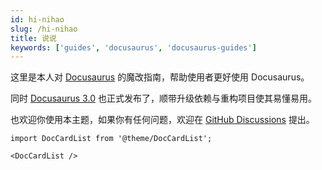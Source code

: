 ```yaml
---
id: hi-nihao
slug: /hi-nihao
title: 说说
keywords: ['guides', 'docusaurus', 'docusaurus-guides']
---
```


这里是本人对 [Docusaurus](https://docusaurus.io/) 的魔改指南，帮助使用者更好使用 Docusaurus。

同时 [Docusaurus 3.0](https://docusaurus.io/zh-CN/blog/releases/3.0) 也正式发布了，顺带升级依赖与重构项目使其易懂易用。

也欢迎你使用本主题，如果你有任何问题，欢迎在 [GitHub Discussions](https://github.com/kuizuo/blog/discussions) 提出。

```mdx-code-block
import DocCardList from '@theme/DocCardList';

<DocCardList />
```
